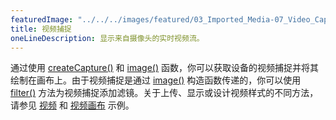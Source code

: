 ---
featuredImage: "../../../images/featured/03_Imported_Media-07_Video_Capture-thumbnail.png"
title: 视频捕捉
oneLineDescription: 显示来自摄像头的实时视频流。
---

通过使用 <a href="https://p5js.org/reference/p5/createCapture" target="_blank">createCapture()</a> 和 <a href="https://p5js.org/reference/p5/image" target="_blank">image()</a> 函数，你可以获取设备的视频捕捉并将其绘制在画布上。由于视频捕捉是通过 <a href="https://p5js.org/reference/p5/image" target="_blank">image()</a> 构造函数传递的，你可以使用 <a href="https://p5js.org/reference/p5/filter" target="_blank">filter()</a> 方法为视频捕捉添加滤镜。关于上传、显示或设计视频样式的不同方法，请参见 <a href="https://p5js.org/examples/dom-video.html" target="_blank">视频</a> 和 <a href="https://p5js.org/examples/dom-video-canvas.html" target="_blank">视频画布</a> 示例。